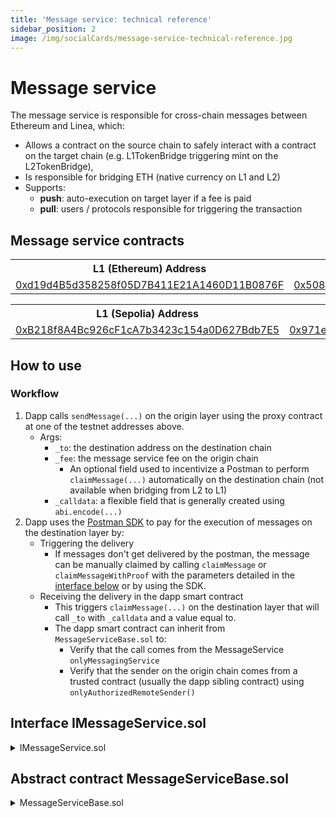 ```yaml
---
title: 'Message service: technical reference'
sidebar_position: 2
image: /img/socialCards/message-service-technical-reference.jpg
---
```



# Message service

The message service is responsible for cross-chain messages between Ethereum and Linea, which:

- Allows a contract on the source chain to safely interact with a contract on the target chain 
(e.g. L1TokenBridge triggering mint on the L2TokenBridge),
- Is responsible for bridging ETH (native currency on L1 and L2)
- Supports:
  - **push**: auto-execution on target layer if a fee is paid
  - **pull**: users / protocols responsible for triggering the transaction

## Message service contracts

<Tabs groupId="Mainnet-Testnet" className="my-tabs">
  <TabItem value="Mainnet" label="Mainnet" default>
    <table>
      <tbody>
        <tr>
          <th>L1 (Ethereum) Address</th>
          <th>L2 (Linea) Address</th>
        </tr>
        <tr>
          <td>
            <a href="https://etherscan.io/address/0xd19d4B5d358258f05D7B411E21A1460D11B0876F">
              0xd19d4B5d358258f05D7B411E21A1460D11B0876F
            </a>
          </td>
          <td>
            <a href="https://lineascan.build/address/0x508Ca82Df566dCD1B0DE8296e70a96332cD644ec">
              0x508Ca82Df566dCD1B0DE8296e70a96332cD644ec
            </a>
          </td>
        </tr>
      </tbody>
    </table>
  </TabItem>
    <TabItem value="Linea Sepolia" label="Linea Sepolia">
    <table>
      <tbody>
        <tr>
          <th>L1 (Sepolia) Address</th>
          <th>L2 (Linea Sepolia) Address</th>
        </tr>
        <tr>
          <td>
            <a href="https://sepolia.etherscan.io/address/0xB218f8A4Bc926cF1cA7b3423c154a0D627Bdb7E5">
            0xB218f8A4Bc926cF1cA7b3423c154a0D627Bdb7E5
            </a>
          </td>
          <td>
            <a href="https://sepolia.lineascan.build/address/0x971e727e956690b9957be6d51ec16e73acac83a7">
            0x971e727e956690b9957be6d51Ec16E73AcAC83A7
            </a>
          </td>
        </tr>
      </tbody>
    </table>
  </TabItem>
</Tabs>

## How to use

### Workflow

1. Dapp calls `sendMessage(...)` on the origin layer using the proxy contract at one of the testnet 
addresses above.
   - Args:
     - `_to`: the destination address on the destination chain
     - `_fee`: the message service fee on the origin chain
       - An optional field used to incentivize a Postman to perform `claimMessage(...)` automatically 
       on the destination chain (not available when bridging from L2 to L1)
     - `_calldata`: a flexible field that is generally created using `abi.encode(...)`
1. Dapp uses the [Postman SDK](https://www.npmjs.com/package/@consensys/linea-sdk?activeTab=readme) 
to pay for the execution of messages on the destination layer by:
   - Triggering the delivery
     - If messages don't get delivered by the postman, the message can be manually claimed by 
     calling `claimMessage` or `claimMessageWithProof` with the parameters detailed in the [interface below](#interface-imessageservicesol) 
     or by using the SDK.
   - Receiving the delivery in the dapp smart contract
     - This triggers `claimMessage(...)` on the destination layer that will call `_to` with 
     `_calldata` and a value equal to.
     - The dapp smart contract can inherit from `MessageServiceBase.sol` to:
       - Verify that the call comes from the MessageService `onlyMessagingService`
       - Verify that the sender on the origin chain comes from a trusted contract (usually the dapp 
       sibling contract) using `onlyAuthorizedRemoteSender()`

## Interface IMessageService.sol

<details>
  <summary>IMessageService.sol</summary>
  <CodeBlock language="solidity">{IMessageService}</CodeBlock>
</details>

## Abstract contract MessageServiceBase.sol

<details>
  <summary>MessageServiceBase.sol</summary>
  <CodeBlock language="solidity">{MessageServiceBase}</CodeBlock>
</details>
